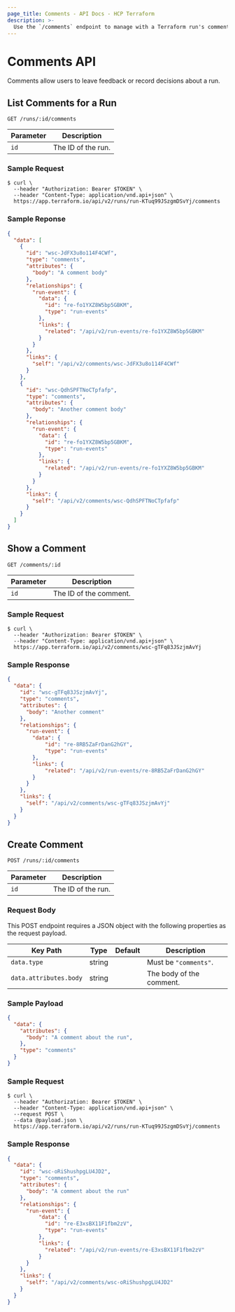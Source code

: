 ```yaml
---
page_title: Comments - API Docs - HCP Terraform
description: >-
  Use the `/comments` endpoint to manage with a Terraform run's comments. List, show, and create comments using the HTTP API.
---
```


[200]: https://developer.mozilla.org/en-US/docs/Web/HTTP/Status/200

[201]: https://developer.mozilla.org/en-US/docs/Web/HTTP/Status/201

[202]: https://developer.mozilla.org/en-US/docs/Web/HTTP/Status/202

[204]: https://developer.mozilla.org/en-US/docs/Web/HTTP/Status/204

[307]: https://developer.mozilla.org/en-US/docs/Web/HTTP/Status/307

[400]: https://developer.mozilla.org/en-US/docs/Web/HTTP/Status/400

[401]: https://developer.mozilla.org/en-US/docs/Web/HTTP/Status/401

[403]: https://developer.mozilla.org/en-US/docs/Web/HTTP/Status/403

[404]: https://developer.mozilla.org/en-US/docs/Web/HTTP/Status/404

[409]: https://developer.mozilla.org/en-US/docs/Web/HTTP/Status/409

[412]: https://developer.mozilla.org/en-US/docs/Web/HTTP/Status/412

[422]: https://developer.mozilla.org/en-US/docs/Web/HTTP/Status/422

[429]: https://developer.mozilla.org/en-US/docs/Web/HTTP/Status/429

[500]: https://developer.mozilla.org/en-US/docs/Web/HTTP/Status/500

[504]: https://developer.mozilla.org/en-US/docs/Web/HTTP/Status/504

[JSON API document]: /terraform/cloud-docs/api-docs#json-api-documents

[JSON API error object]: https://jsonapi.org/format/#error-objects

# Comments API

Comments allow users to leave feedback or record decisions about a run. 

## List Comments for a Run

`GET /runs/:id/comments`

| Parameter | Description        |
| --------- | ------------------ |
| `id`      | The ID of the run. |

### Sample Request

```shell
$ curl \
  --header "Authorization: Bearer $TOKEN" \
  --header "Content-Type: application/vnd.api+json" \
  https://app.terraform.io/api/v2/runs/run-KTuq99JSzgmDSvYj/comments
```

### Sample Reponse

```json
{
  "data": [
    {
      "id": "wsc-JdFX3u8o114F4CWf",
      "type": "comments",
      "attributes": {
        "body": "A comment body"
      },
      "relationships": {
        "run-event": {
          "data": {
            "id": "re-fo1YXZ8W5bp5GBKM",
            "type": "run-events"
          },
          "links": {
            "related": "/api/v2/run-events/re-fo1YXZ8W5bp5GBKM"
          }
        }
      },
      "links": {
        "self": "/api/v2/comments/wsc-JdFX3u8o114F4CWf"
      }
    },
    {
      "id": "wsc-QdhSPFTNoCTpfafp",
      "type": "comments",
      "attributes": {
        "body": "Another comment body"
      },
      "relationships": {
        "run-event": {
          "data": {
            "id": "re-fo1YXZ8W5bp5GBKM",
            "type": "run-events"
          },
          "links": {
            "related": "/api/v2/run-events/re-fo1YXZ8W5bp5GBKM"
          }
        }
      },
      "links": {
        "self": "/api/v2/comments/wsc-QdhSPFTNoCTpfafp"
      }
    }
  ]
}
```

## Show a Comment

`GET /comments/:id`

| Parameter | Description            |
| --------- | ---------------------- |
| `id`      | The ID of the comment. |

### Sample Request

```shell
$ curl \
  --header "Authorization: Bearer $TOKEN" \
  --header "Content-Type: application/vnd.api+json" \
  https://app.terraform.io/api/v2/comments/wsc-gTFq83JSzjmAvYj
```

### Sample Response

```json
{
  "data": {
    "id": "wsc-gTFq83JSzjmAvYj",
    "type": "comments",
    "attributes": {
      "body": "Another comment"
    },
    "relationships": {
      "run-event": {
        "data": {
            "id": "re-8RB5ZaFrDanG2hGY",
            "type": "run-events"
        },
        "links": {
            "related": "/api/v2/run-events/re-8RB5ZaFrDanG2hGY"
        }
      }
    },
    "links": {
      "self": "/api/v2/comments/wsc-gTFq83JSzjmAvYj"
    }
  }
}
```

## Create Comment

`POST /runs/:id/comments`

| Parameter | Description        |
| --------- | ------------------ |
| `id`      | The ID of the run. |

### Request Body

This POST endpoint requires a JSON object with the following properties as the request payload.

| Key Path                 | Type   | Default | Description
| ------------------------ | ------ | ------- | ----------------
| `data.type`              | string |         | Must be `"comments"`.
| `data.attributes.body`   | string |         | The body of the comment.

### Sample Payload

```json
{
  "data": {
    "attributes": {
      "body": "A comment about the run",
    },
    "type": "comments"
  }
}
```

### Sample Request

```shell
$ curl \
  --header "Authorization: Bearer $TOKEN" \
  --header "Content-Type: application/vnd.api+json" \
  --request POST \
  --data @payload.json \
  https://app.terraform.io/api/v2/runs/run-KTuq99JSzgmDSvYj/comments
```

### Sample Response

```json
{
  "data": {
    "id": "wsc-oRiShushpgLU4JD2",
    "type": "comments",
    "attributes": {
      "body": "A comment about the run"
    },
    "relationships": {
      "run-event": {
          "data": {
            "id": "re-E3xsBX11F1fbm2zV",
            "type": "run-events"
          },
          "links": {
            "related": "/api/v2/run-events/re-E3xsBX11F1fbm2zV"
          }
      }
    },
    "links": {
      "self": "/api/v2/comments/wsc-oRiShushpgLU4JD2"
    }
  }
}
```
